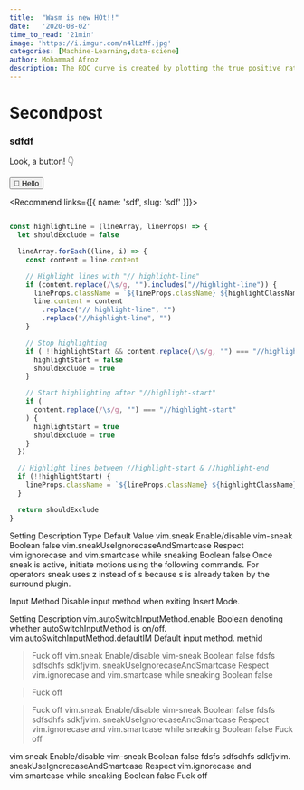 ```yaml
---
title:  "Wasm is new HOt!!"
date:   '2020-08-02'  
time_to_read: '21min'   
image: 'https://i.imgur.com/n4lLzMf.jpg' 
categories: [Machine-Learning,data-sciene]
author: Mohammad Afroz
description: The ROC curve is created by plotting the true positive rate (TPR) against the false positive rate (FPR) at various threshold settings.Checkout for more....
---
```



# Secondpost

### sdfdf

Look, a button! 👇


<Button>👋 Hello</Button>

<Recommend links={[{
  name: 'sdf',
  slug: 'sdf'
}]}></Recommend>

```js {5-19}

const highlightLine = (lineArray, lineProps) => {
  let shouldExclude = false

  lineArray.forEach((line, i) => {
    const content = line.content

    // Highlight lines with "// highlight-line"
    if (content.replace(/\s/g, "").includes("//highlight-line")) {
      lineProps.className = `${lineProps.className} ${highlightClassName}`
      line.content = content
        .replace("// highlight-line", "")
        .replace("//highlight-line", "")
    }

    // Stop highlighting
    if ( !!highlightStart && content.replace(/\s/g, "") === "//highlight-endsdfdsfsdfdsfsd") {
      highlightStart = false
      shouldExclude = true
    }

    // Start highlighting after "//highlight-start"
    if (
      content.replace(/\s/g, "") === "//highlight-start"
    ) {
      highlightStart = true
      shouldExclude = true
    }
  })

  // Highlight lines between //highlight-start & //highlight-end
  if (!!highlightStart) {
    lineProps.className = `${lineProps.className} ${highlightClassName}`
  }

  return shouldExclude
}

```


Setting	Description	Type	Default Value
vim.sneak	Enable/disable vim-sneak	Boolean	false
vim.sneakUseIgnorecaseAndSmartcase	Respect vim.ignorecase and vim.smartcase while sneaking	Boolean	false
Once sneak is active, initiate motions using the following commands. For operators sneak uses z instead of s because s is already taken by the surround plugin.


Input Method
Disable input method when exiting Insert Mode.

Setting	Description
vim.autoSwitchInputMethod.enable	Boolean denoting whether autoSwitchInputMethod is on/off.
vim.autoSwitchInputMethod.defaultIM	Default input method.
<inlineCode>
methid
</inlineCode>

<blockquote display="info">
  Fuck off
vim.sneak	Enable/disable vim-sneak	Boolean	false fdsfs sdfsdhfs sdkfjvim. sneakUseIgnorecaseAndSmartcase	Respect vim.ignorecase and vim.smartcase while sneaking	Boolean	false
</blockquote>


<blockquote display="warning">
  Fuck off
</blockquote>


<blockquote display="">

  Fuck off
vim.sneak	Enable/disable vim-sneak	Boolean	false fdsfs sdfsdhfs sdkfjvim. sneakUseIgnorecaseAndSmartcase	Respect vim.ignorecase and vim.smartcase while sneaking	Boolean	false
  Fuck off
</blockquote>
vim.sneak	Enable/disable vim-sneak	Boolean	false fdsfs sdfsdhfs sdkfjvim. sneakUseIgnorecaseAndSmartcase	Respect vim.ignorecase and vim.smartcase while sneaking	Boolean	false
  Fuck off